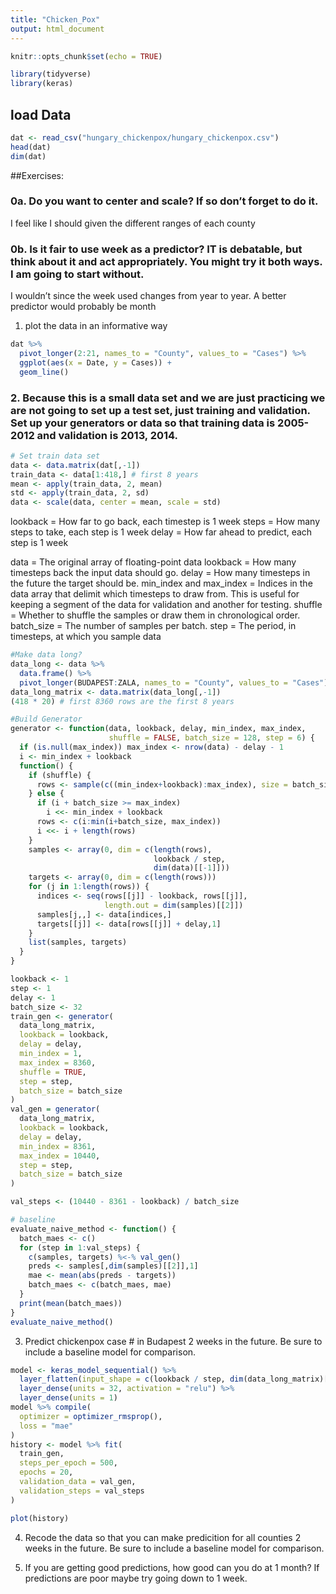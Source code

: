 ```yaml
---
title: "Chicken_Pox"
output: html_document
---
```


```r
knitr::opts_chunk$set(echo = TRUE)
```

```r
library(tidyverse)
library(keras)
```

## load Data
```r
dat <- read_csv("hungary_chickenpox/hungary_chickenpox.csv")
head(dat)
dim(dat)
```


##Exercises:

### 0a. Do you want to center and scale?  If so don't forget to do it.

I feel like I should given the different ranges of each county

### 0b. Is it fair to use week as a predictor? IT is debatable, but think about it and act appropriately.  You might try it both ways.  I am going to start without.

I wouldn't since the week used changes from year to year. A better predictor would probably be month

1. plot the data in an informative way

```r
dat %>%
  pivot_longer(2:21, names_to = "County", values_to = "Cases") %>%
  ggplot(aes(x = Date, y = Cases)) +
  geom_line()
```


### 2. Because this is a small data set and we are just practicing we are not going to set up a test set, just training and validation.  Set up your generators or data so that training data is 2005-2012 and validation is 2013, 2014.

```r
# Set train data set
data <- data.matrix(dat[,-1])
train_data <- data[1:418,] # first 8 years
mean <- apply(train_data, 2, mean)
std <- apply(train_data, 2, sd)
data <- scale(data, center = mean, scale = std)
```

lookback = How far to go back, each timestep is 1 week
steps = How many steps to take, each step is 1 week
delay = How far ahead to predict, each step is 1 week


data = The original array of floating-point data
lookback = How many timesteps back the input data should go.
delay = How many timesteps in the future the target should be.
min_index and max_index = Indices in the data array that delimit which timesteps to draw from. This is useful for keeping a segment of the data for validation and another for testing.
shuffle = Whether to shuffle the samples or draw them in chronological order.
batch_size = The number of samples per batch.
step = The period, in timesteps, at which you sample data

```r
#Make data long?
data_long <- data %>%
  data.frame() %>%
  pivot_longer(BUDAPEST:ZALA, names_to = "County", values_to = "Cases")
data_long_matrix <- data.matrix(data_long[,-1])
(418 * 20) # first 8360 rows are the first 8 years
```


```r
#Build Generator
generator <- function(data, lookback, delay, min_index, max_index,
                      shuffle = FALSE, batch_size = 128, step = 6) {
  if (is.null(max_index)) max_index <- nrow(data) - delay - 1
  i <- min_index + lookback
  function() {
    if (shuffle) {
      rows <- sample(c((min_index+lookback):max_index), size = batch_size)
    } else {
      if (i + batch_size >= max_index)
        i <<- min_index + lookback
      rows <- c(i:min(i+batch_size, max_index))
      i <<- i + length(rows)
    }
    samples <- array(0, dim = c(length(rows),
                                lookback / step,
                                dim(data)[[-1]]))
    targets <- array(0, dim = c(length(rows)))
    for (j in 1:length(rows)) {
      indices <- seq(rows[[j]] - lookback, rows[[j]],
                     length.out = dim(samples)[[2]])
      samples[j,,] <- data[indices,]
      targets[[j]] <- data[rows[[j]] + delay,1]
    }
    list(samples, targets)
  }
}
```

```r
lookback <- 1
step <- 1
delay <- 1
batch_size <- 32
train_gen <- generator(
  data_long_matrix,
  lookback = lookback,
  delay = delay,
  min_index = 1,
  max_index = 8360,
  shuffle = TRUE,
  step = step,
  batch_size = batch_size
)
val_gen = generator(
  data_long_matrix,
  lookback = lookback,
  delay = delay,
  min_index = 8361,
  max_index = 10440,
  step = step,
  batch_size = batch_size
)
```

```r
val_steps <- (10440 - 8361 - lookback) / batch_size
```

```r
# baseline
evaluate_naive_method <- function() {
  batch_maes <- c()
  for (step in 1:val_steps) {
    c(samples, targets) %<-% val_gen()
    preds <- samples[,dim(samples)[[2]],1]
    mae <- mean(abs(preds - targets))
    batch_maes <- c(batch_maes, mae)
  }
  print(mean(batch_maes))
}
evaluate_naive_method()
```


3. Predict chickenpox case # in Budapest 2 weeks in the future.  Be sure to include a baseline model for comparison.  

```r
model <- keras_model_sequential() %>%
  layer_flatten(input_shape = c(lookback / step, dim(data_long_matrix)[-1])) %>%
  layer_dense(units = 32, activation = "relu") %>%
  layer_dense(units = 1)
model %>% compile(
  optimizer = optimizer_rmsprop(),
  loss = "mae"
)
history <- model %>% fit(
  train_gen,
  steps_per_epoch = 500,
  epochs = 20,
  validation_data = val_gen,
  validation_steps = val_steps
)
```

```r
plot(history)
```


4. Recode the data so that you can make predicition for all counties 2 weeks in the future.  Be sure to include a baseline model for comparison.

5. If you are getting good predictions, how good can you do at 1 month?  If predictions are poor maybe try going down to 1 week.